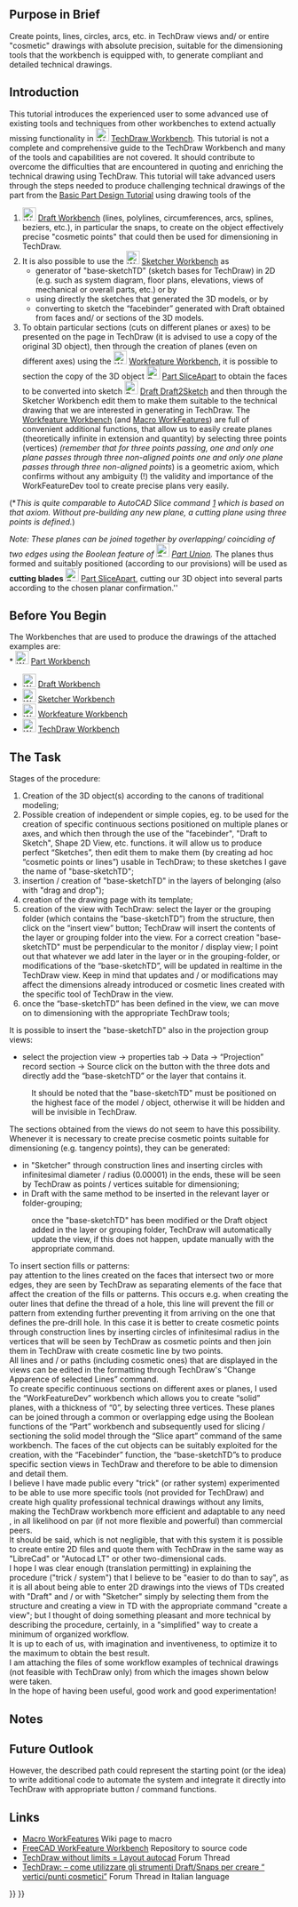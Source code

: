 {{Page in progress}}
<languages/>

{{TutorialInfo
|Topic=Modeling
|Level=Experienced User
|Author=domad
|FCVersion=0.19.23300 or higher
}}

== Purpose in Brief ==

Create points, lines, circles, arcs, etc. in TechDraw views and/ or entire "cosmetic" drawings with absolute precision, suitable for the dimensioning tools that the workbench is equipped with, to generate compliant and detailed technical drawings. 

== Introduction ==

This tutorial introduces the experienced user to some advanced use of existing tools and techniques from other workbenches to extend actually missing functionality in [[Image:Workbench_TechDraw.svg|24px]] [[TechDraw_Workbench|TechDraw Workbench]]. 
This tutorial is not a complete and comprehensive guide to the TechDraw Workbench and many of the tools and capabilities are not covered. 
It should contribute to overcome the difficulties that are encountered in quoting and enriching the technical drawing using TechDraw. 
This tutorial will take advanced users through the steps needed to produce challenging technical drawings of the part from the [[Basic_Part_Design_Tutorial|Basic Part Design Tutorial]] using drawing tools of the 

# [[Image:Workbench_Draft.svg|24px]] [[Draft_Workbench|Draft Workbench]]  (lines, polylines, circumferences, arcs, splines, beziers, etc.), in particular the snaps, to create on the object effectively precise "cosmetic points" that could then be used for dimensioning in TechDraw.
# It is also possible to use the [[Image:Workbench_Sketcher.svg|24px]] [[Sketcher_Workbench|Sketcher Workbench]] as
#* generator of "base-sketchTD" (sketch bases for TechDraw) in 2D (e.g. such as system diagram, floor plans, elevations, views of mechanical or overall parts, etc.) or by
#* using directly the sketches that generated the 3D models, or by
#* converting to sketch the “facebinder” generated with Draft obtained from faces and/ or sections of the 3D models.
# To obtain particular sections (cuts on different planes or axes) to be presented on the page in TechDraw (it is advised to use a copy of the original 3D object), then through the creation of planes (even on different axes) using the [[Image:Workfeature_workbench_icon.svg|24px]] [[Workfeature_Workbench|Workfeature Workbench]], it is possible to section the copy of the 3D object [[Image:Part_SliceApart.svg|24px]] [[Part_SliceApart|Part SliceApart]] to obtain the faces to be converted into sketch [[Image:Draft_Draft2Sketch.svg|24px]] [[Draft_Draft2Sketch|Draft Draft2Sketch]] and then through the Sketcher Workbench edit them to make them suitable to the technical drawing that we are interested in generating in TechDraw. The [[Workfeature_Workbench|Workfeature Workbench]] (and [[Macro_WorkFeatures|Macro WorkFeatures]]) are full of convenient additional functions, that allow us to easily create planes (theoretically infinite in extension and quantity) by selecting three points (vertices) ''(remember that for three points passing, one and only one plane passes through three non-aligned points one and only one plane passes through three non-aligned points'') is a geometric axiom, which confirms without any ambiguity (!) the validity and importance of the WorkFeatureDev tool to create precise plans very easily. 
(*''This is quite comparable to AutoCAD Slice command [https://knowledge.autodesk.com/support/autocad/learn-explore/caas/CloudHelp/cloudhelp/2019/ENU/AutoCAD-Core/files/GUID-27593C5E-4B89-41F2-872B-927D69517CBF-htm.html] which is based on that axiom. Without pre-building any new plane, a cutting plane using three points is defined.'')

''Note: These planes can be joined together by overlapping/ coinciding of two edges using the Boolean feature of [[Image:Part_Fuse.svg|24px]] [[Part_Fuse|Part Union]].'' The planes thus formed and suitably positioned (according to our provisions) will be used as '''cutting blades''' [[Image:Part_SliceApart.svg|24px]] [[Part_SliceApart|Part SliceApart]], cutting our 3D object into several parts according to the chosen planar confirmation.''

== Before You Begin ==

The Workbenches that are used to produce the drawings of the attached examples are:<br>
* [[Image:Workbench_Part.svg|24px]] [[Part_Workbench|Part Workbench]] 
* [[Image:Workbench_Draft.svg|24px]] [[Draft_Workbench|Draft Workbench]]  
* [[Image:Workbench_Sketcher.svg|24px]] [[Sketcher_Workbench|Sketcher Workbench]]  
* [[Image:Workfeature_workbench_icon.svg|24px]] [[Workfeature_Workbench|Workfeature Workbench]] 
* [[Image:Workbench_TechDraw.svg|24px]] [[TechDraw_Workbench|TechDraw Workbench]]

== The Task ==

Stages of the procedure:

# Creation of the 3D object(s) according to the canons of traditional modeling;
# Possible creation of independent or simple copies, eg. to be used for the creation of specific continuous sections positioned on multiple planes or axes, and which then through the use of the "facebinder", "Draft to Sketch", Shape 2D View, etc. functions. it will allow us to produce perfect “Sketches”, then edit them to make them (by creating ad hoc “cosmetic points or lines”) usable in TechDraw; to these sketches I gave the name of "base-sketchTD";
# insertion / creation of "base-sketchTD" in the layers of belonging (also with "drag and drop");
# creation of the drawing page with its template;
# creation of the view with TechDraw: select the layer or the grouping folder (which contains the “base-sketchTD”) from the structure, then click on the “insert view” button; TechDraw will insert the contents of the layer or grouping folder into the view. For a correct creation "base-sketchTD" must be perpendicular to the monitor / display view; I point out that whatever we add later in the layer or in the grouping-folder, or modifications of the “base-sketchTD”, will be updated in realtime in the TechDraw view. Keep in mind that updates and / or modifications may affect the dimensions already introduced or cosmetic lines created with the specific tool of TechDraw in the view.
# once the “base-sketchTD” has been defined in the view, we can move on to dimensioning with the appropriate TechDraw tools;
It is possible to insert the "base-sketchTD" also in the projection group views:<br>

* select the projection view -> properties tab -> Data -> “Projection” record section -> Source click on the button with the three dots and directly add the “base-sketchTD” or the layer that contains it.
:It should be noted that the "base-sketchTD" must be positioned on the highest face of the model / object, otherwise it will be hidden and will be invisible in TechDraw.
The sections obtained from the views do not seem to have this possibility.
Whenever it is necessary to create precise cosmetic points suitable for dimensioning (e.g. tangency points), they can be generated:
* in "Sketcher" through construction lines and inserting circles with infinitesimal diameter / radius (0.00001) in the ends, these will be seen by TechDraw as points / vertices suitable for dimensioning;
* in Draft with the same method to be inserted in the relevant layer or folder-grouping;
:once the "base-sketchTD" has been modified or the Draft object added in the layer or grouping folder, TechDraw will automatically update the view, if this does not happen, update manually with the appropriate command.
To insert section fills or patterns:<br>
pay attention to the lines created on the faces that intersect two or more edges, they are seen by TechDraw as separating elements of the face that affect the creation of the fills or patterns.
This occurs e.g. when creating the outer lines that define the thread of a hole, this line will prevent the fill or pattern from extending further preventing it from arriving on the one that defines the pre-drill hole. In this case it is better to create cosmetic points through construction lines by inserting circles of infinitesimal radius in the vertices that will be seen by TechDraw as cosmetic points and then join them in TechDraw with create cosmetic line by two points.<br>
All lines and / or paths (including cosmetic ones) that are displayed in the views can be edited in the formatting through TechDraw's “Change Apparence of selected Lines” command.<br>
To create specific continuous sections on different axes or planes, I used the “WorkFeatureDev” workbench which allows you to create “solid” planes, with a thickness of “0”, by selecting three vertices. These planes can be joined through a common or overlapping edge using the Boolean functions of the “Part” workbench and subsequently used for slicing / sectioning the solid model through the “Slice apart” command of the same workbench.
The faces of the cut objects can be suitably exploited for the creation, with the “Facebinder” function, the “base-sketchTD”s to produce specific section views in TechDraw and therefore to be able to dimension and detail them.<br>
I believe I have made public every "trick" (or rather system) experimented to be able to use more specific tools (not provided for TechDraw) and create high quality professional technical drawings without any limits, making the TechDraw workbench more efficient and adaptable to any need , in all likelihood on par (if not more flexible and powerful) than commercial peers.<br>
It should be said, which is not negligible, that with this system it is possible to create entire 2D files and quote them with TechDraw in the same way as "LibreCad" or "Autocad LT" or other two-dimensional cads.<br>
I hope I was clear enough (translation permitting) in explaining the procedure ("trick / system") that I believe to be "easier to do than to say", as it is all about being able to enter 2D drawings into the views of TDs created with "Draft" and / or with "Sketcher" simply by selecting them from the structure and creating a view in TD with the appropriate command "create a view"; but I thought of doing something pleasant and more technical by describing the procedure, certainly, in a "simplified" way to create a minimum of organized workflow.<br>
It is up to each of us, with imagination and inventiveness, to optimize it to the maximum to obtain the best result.<br>
I am attaching the files of some workflow examples of technical drawings (not feasible with TechDraw only) from which the images shown below were taken.<br>
In the hope of having been useful, good work and good experimentation!<br>

== Notes ==

== Future Outlook ==

However, the described path could represent the starting point (or the idea) to write additional code to automate the system and integrate it directly into TechDraw with appropriate button / command functions.

== Links ==

* [https://wiki.freecad.org/Macro_WorkFeatures Macro WorkFeatures] Wiki page to macro
* [https://github.com/Rentlau/WorkFeature-WB FreeCAD WorkFeature Workbench] Repository to source code
* [https://forum.freecad.org/viewtopic.php?t=54499 TechDraw without limits = Layout autocad] Forum Thread
* [https://forum.freecad.org/viewtopic.php?f=28&t=53329 TechDraw: – come utilizzare gli strumenti Draft/Snaps per creare “ vertici/punti cosmetici”] Forum Thread in Italian language


{{TechDraw Tools navi{{#translation:}}}}
{{Userdocnavi{{#translation:}}}}